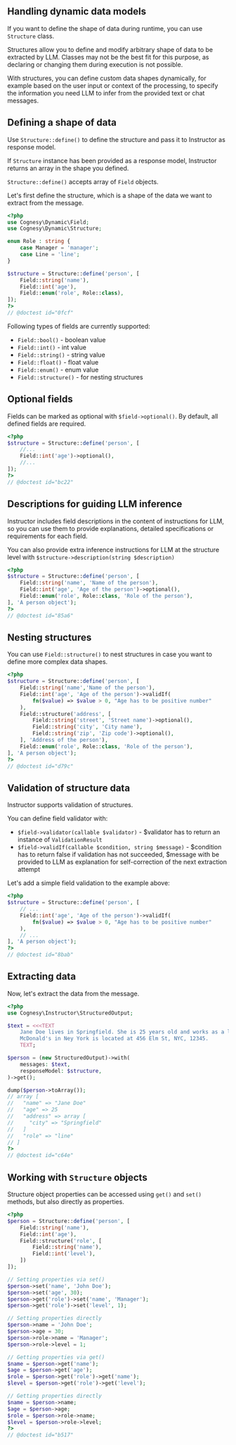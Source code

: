 ## Handling dynamic data models

If you want to define the shape of data during runtime, you can use `Structure` class.

Structures allow you to define and modify arbitrary shape of data to be extracted by
LLM. Classes may not be the best fit for this purpose, as declaring or changing them
during execution is not possible.

With structures, you can define custom data shapes dynamically, for example based
on the user input or context of the processing, to specify the information you need
LLM to infer from the provided text or chat messages.


## Defining a shape of data

Use `Structure::define()` to define the structure and pass it to Instructor
as response model.

If `Structure` instance has been provided as a response model, Instructor
returns an array in the shape you defined.

`Structure::define()` accepts array of `Field` objects.

Let's first define the structure, which is a shape of the data we want to
extract from the message.

```php
<?php
use Cognesy\Dynamic\Field;
use Cognesy\Dynamic\Structure;

enum Role : string {
    case Manager = 'manager';
    case Line = 'line';
}

$structure = Structure::define('person', [
    Field::string('name'),
    Field::int('age'),
    Field::enum('role', Role::class),
]);
?>
// @doctest id="0fcf"
```

Following types of fields are currently supported:

- `Field::bool()` - boolean value
- `Field::int()` - int value
- `Field::string()` - string value
- `Field::float()` - float value
- `Field::enum()` - enum value
- `Field::structure()` - for nesting structures


## Optional fields

Fields can be marked as optional with `$field->optional()`.  By default, all
defined fields are required.

```php
<?php
$structure = Structure::define('person', [
    //...
    Field::int('age')->optional(),
    //...
]);
?>
// @doctest id="bc22"
```


## Descriptions for guiding LLM inference

Instructor includes field descriptions in the content of instructions for LLM, so you
can use them to provide explanations, detailed specifications or requirements for each field.

You can also provide extra inference instructions for LLM at the structure level with `$structure->description(string $description)`

```php
<?php
$structure = Structure::define('person', [
    Field::string('name', 'Name of the person'),
    Field::int('age', 'Age of the person')->optional(),
    Field::enum('role', Role::class, 'Role of the person'),
], 'A person object');
?>
// @doctest id="85a6"
```

## Nesting structures

You can use `Field::structure()` to nest structures in case you want to define
more complex data shapes.

```php
<?php
$structure = Structure::define('person', [
    Field::string('name','Name of the person'),
    Field::int('age', 'Age of the person')->validIf(
        fn($value) => $value > 0, "Age has to be positive number"
    ),
    Field::structure('address', [
        Field::string('street', 'Street name')->optional(),
        Field::string('city', 'City name'),
        Field::string('zip', 'Zip code')->optional(),
    ], 'Address of the person'),
    Field::enum('role', Role::class, 'Role of the person'),
], 'A person object');
?>
// @doctest id="d79c"
```

## Validation of structure data

Instructor supports validation of structures.

You can define field validator with:

 - `$field->validator(callable $validator)` - $validator has to return an instance of `ValidationResult`
 - `$field->validIf(callable $condition, string $message)` - $condition has to return false if validation has not succeeded, $message with be provided to LLM as explanation for self-correction of the next extraction attempt

Let's add a simple field validation to the example above: 

```php
<?php
$structure = Structure::define('person', [
    // ...
    Field::int('age', 'Age of the person')->validIf(
        fn($value) => $value > 0, "Age has to be positive number"
    ),
    // ...
], 'A person object');
?>
// @doctest id="8bab"
```

## Extracting data

Now, let's extract the data from the message.

```php
<?php
use Cognesy\Instructor\StructuredOutput;

$text = <<<TEXT
    Jane Doe lives in Springfield. She is 25 years old and works as a line worker. 
    McDonald's in Ney York is located at 456 Elm St, NYC, 12345.
    TEXT;

$person = (new StructuredOutput)->with(
    messages: $text,
    responseModel: $structure,
)->get();

dump($person->toArray());
// array [
//   "name" => "Jane Doe"
//   "age" => 25
//   "address" => array [
//     "city" => "Springfield"
//   ]
//   "role" => "line"
// ]
?>
// @doctest id="c64e"
```


## Working with `Structure` objects

Structure object properties can be accessed using `get()` and `set()` methods,
but also directly as properties.

```php
<?php
$person = Structure::define('person', [
    Field::string('name'),
    Field::int('age'),
    Field::structure('role', [
        Field::string('name'),
        Field::int('level'),
    ])
]);

// Setting properties via set()
$person->set('name', 'John Doe');
$person->set('age', 30);
$person->get('role')->set('name', 'Manager');
$person->get('role')->set('level', 1);

// Setting properties directly 
$person->name = 'John Doe';
$person->age = 30;
$person->role->name = 'Manager';
$person->role->level = 1;

// Getting properties via get()
$name = $person->get('name');
$age = $person->get('age');
$role = $person->get('role')->get('name');
$level = $person->get('role')->get('level');

// Getting properties directly
$name = $person->name;
$age = $person->age;
$role = $person->role->name;
$level = $person->role->level;
?>
// @doctest id="b517"
```
